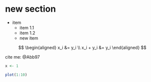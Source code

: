# new section

- item
    - item 1.1
    - item 1.2
    - new item 

$$
\begin{aligned}
x_i &= y_i \\
x_i + y_i &= y_i
\end{aligned}
$$

cite me: @Abb97

```r
x <- 1
```

```r
plot(1:10)
```


